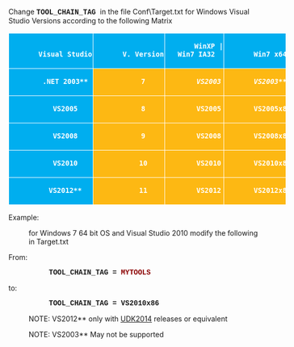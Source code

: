 Change <span style="font-family: Courier"> '''TOOL_CHAIN_TAG''' </span> in the file <WorkSpace>Conf\Target.txt for Windows Visual Studio Versions according to the following Matrix

<table border="0" cellpadding="0" cellspacing="0" style="border-collapse: collapse; width: 549px">
		<tr height="21" style="height:15.75pt">
		<td height="21" dir="LTR" style="height: 15.75pt; width: 144px; color: white; font-size: 12.0pt; font-weight: 700; text-align: center; white-space: normal; font-style: normal; text-decoration: none; font-family: Calibri, sans-serif; vertical-align: bottom; border: .5pt solid white; padding-left: 1px; padding-right: 1px; padding-top: 1px; background: #00AEEF">
		Visual Studio</td>
		<td dir="LTR" style="width: 109px; color: white; font-size: 12.0pt; font-weight: 700; text-align: center; white-space: normal; font-style: normal; text-decoration: none; font-family: Calibri, sans-serif; vertical-align: bottom; border-left: medium none; border-right: .5pt solid white; border-top: .5pt solid white; border-bottom: .5pt solid white; padding-left: 1px; padding-right: 1px; padding-top: 1px; background: #00AEEF">
		V. Version</td>
		<td dir="LTR" style="width: 127px; color: white; font-size: 12.0pt; font-weight: 700; text-align: center; white-space: normal; font-style: normal; text-decoration: none; font-family: Calibri, sans-serif; vertical-align: bottom; border-left: medium none; border-right: .5pt solid white; border-top: .5pt solid white; border-bottom: .5pt solid white; padding-left: 1px; padding-right: 1px; padding-top: 1px; background: #00AEEF">
		WinXP | Win7 IA32</td>
		<td dir="LTR" style="width: 156px; color: white; font-size: 12.0pt; font-weight: 700; text-align: center; white-space: normal; font-style: normal; text-decoration: none; font-family: Calibri, sans-serif; vertical-align: bottom; border-left: medium none; border-right: .5pt solid white; border-top: .5pt solid white; border-bottom: .5pt solid white; padding-left: 1px; padding-right: 1px; padding-top: 1px; background: #00AEEF">
		Win7 x64 </td>
	</tr>
	<tr height="21" style="height:15.75pt">
		<td height="21" dir="LTR" style="height: 15.75pt; width: 144px; color: white; font-size: 12.0pt; font-weight: 700; text-align: center; white-space: normal; font-style: normal; text-decoration: none; font-family: Calibri, sans-serif; vertical-align: bottom; border-left: .5pt solid white; border-right: .5pt solid white; border-top: medium none; border-bottom: .5pt solid white; padding-left: 1px; padding-right: 1px; padding-top: 1px; background: #00AEEF">
		.NET 2003**</td>
		<td dir="LTR" style="width: 109px; color: white; font-size: 12.0pt; text-shadow: auto; text-align: center; white-space: normal; font-weight: 400; font-style: normal; text-decoration: none; font-family: Calibri, sans-serif; vertical-align: bottom; border-left: medium none; border-right: .5pt solid white; border-top: medium none; border-bottom: .5pt solid white; padding-left: 1px; padding-right: 1px; padding-top: 1px; background: #FDB813">
		'''7'''</td>
		<td dir="LTR" style="width: 127px; color: white; font-size: 12.0pt; font-style: italic; text-shadow: auto; text-align: center; white-space: normal; font-weight: 400; text-decoration: none; font-family: Calibri, sans-serif; vertical-align: bottom; border-left: medium none; border-right: .5pt solid white; border-top: medium none; border-bottom: .5pt solid white; padding-left: 1px; padding-right: 1px; padding-top: 1px; background: #FDB813">
		'''VS2003'''</td>
		<td dir="LTR" style="width: 156px; color: white; font-size: 12.0pt; font-style: italic; text-shadow: auto; text-align: center; white-space: normal; font-weight: 400; text-decoration: none; font-family: Calibri, sans-serif; vertical-align: bottom; border-left: medium none; border-right: .5pt solid white; border-top: medium none; border-bottom: .5pt solid white; padding-left: 1px; padding-right: 1px; padding-top: 1px; background: #FDB813">
		'''VS2003**''' </td>
	</tr>
	<tr height="21" style="height:15.75pt">
		<td height="21" dir="LTR" style="height: 15.75pt; width: 144px; color: white; font-size: 12.0pt; font-weight: 700; text-align: center; white-space: normal; font-style: normal; text-decoration: none; font-family: Calibri, sans-serif; vertical-align: bottom; border-left: .5pt solid white; border-right: .5pt solid white; border-top: medium none; border-bottom: .5pt solid white; padding-left: 1px; padding-right: 1px; padding-top: 1px; background: #00AEEF">
		'''VS2005'''</td>
		<td dir="LTR" style="width: 109px; color: white; font-size: 12.0pt; text-shadow: auto; text-align: center; white-space: normal; font-weight: 400; font-style: normal; text-decoration: none; font-family: Calibri, sans-serif; vertical-align: bottom; border-left: medium none; border-right: .5pt solid white; border-top: medium none; border-bottom: .5pt solid white; padding-left: 1px; padding-right: 1px; padding-top: 1px; background: #FDB813">
		'''8'''</td>
		<td dir="LTR" style="width: 127px; color: white; font-size: 12.0pt; text-shadow: auto; text-align: center; white-space: normal; font-weight: 400; font-style: normal; text-decoration: none; font-family: Calibri, sans-serif; vertical-align: bottom; border-left: medium none; border-right: .5pt solid white; border-top: medium none; border-bottom: .5pt solid white; padding-left: 1px; padding-right: 1px; padding-top: 1px; background: #FDB813">
		'''VS2005'''</td>
		<td dir="LTR" style="width: 156px; color: white; font-size: 12.0pt; text-shadow: auto; text-align: center; white-space: normal; font-weight: 400; font-style: normal; text-decoration: none; font-family: Calibri, sans-serif; vertical-align: bottom; border-left: medium none; border-right: .5pt solid white; border-top: medium none; border-bottom: .5pt solid white; padding-left: 1px; padding-right: 1px; padding-top: 1px; background: #FDB813">
		'''VS2005x86'''</td>
	</tr>
	<tr height="21" style="height:15.75pt">
		<td height="21" dir="LTR" style="height: 15.75pt; width: 144px; color: white; font-size: 12.0pt; font-weight: 700; text-align: center; white-space: normal; font-style: normal; text-decoration: none; font-family: Calibri, sans-serif; vertical-align: bottom; border-left: .5pt solid white; border-right: .5pt solid white; border-top: medium none; border-bottom: .5pt solid white; padding-left: 1px; padding-right: 1px; padding-top: 1px; background: #00AEEF">
		'''VS2008'''</td>
		<td dir="LTR" style="width: 109px; color: white; font-size: 12.0pt; text-shadow: auto; text-align: center; white-space: normal; font-weight: 400; font-style: normal; text-decoration: none; font-family: Calibri, sans-serif; vertical-align: bottom; border-left: medium none; border-right: .5pt solid white; border-top: medium none; border-bottom: .5pt solid white; padding-left: 1px; padding-right: 1px; padding-top: 1px; background: #FDB813">
		'''9'''</td>
		<td dir="LTR" style="width: 127px; color: white; font-size: 12.0pt; text-shadow: auto; text-align: center; white-space: normal; font-weight: 400; font-style: normal; text-decoration: none; font-family: Calibri, sans-serif; vertical-align: bottom; border-left: medium none; border-right: .5pt solid white; border-top: medium none; border-bottom: .5pt solid white; padding-left: 1px; padding-right: 1px; padding-top: 1px; background: #FDB813">
		'''VS2008'''</td>
		<td dir="LTR" style="width: 156px; color: white; font-size: 12.0pt; text-shadow: auto; text-align: center; white-space: normal; font-weight: 400; font-style: normal; text-decoration: none; font-family: Calibri, sans-serif; vertical-align: bottom; border-left: medium none; border-right: .5pt solid white; border-top: medium none; border-bottom: .5pt solid white; padding-left: 1px; padding-right: 1px; padding-top: 1px; background: #FDB813">
		'''VS2008x86'''</td>
	</tr>
	<tr height="21" style="height:15.75pt">
		<td height="21" dir="LTR" style="height: 15.75pt; width: 144px; color: white; font-size: 12.0pt; font-weight: 700; text-align: center; white-space: normal; font-style: normal; text-decoration: none; font-family: Calibri, sans-serif; vertical-align: bottom; border-left: .5pt solid white; border-right: .5pt solid white; border-top: medium none; border-bottom: .5pt solid white; padding-left: 1px; padding-right: 1px; padding-top: 1px; background: #00AEEF">
		'''VS2010'''</td>
		<td dir="LTR" style="width: 109px; color: white; font-size: 12.0pt; text-shadow: auto; text-align: center; white-space: normal; font-weight: 400; font-style: normal; text-decoration: none; font-family: Calibri, sans-serif; vertical-align: bottom; border-left: medium none; border-right: .5pt solid white; border-top: medium none; border-bottom: .5pt solid white; padding-left: 1px; padding-right: 1px; padding-top: 1px; background: #FDB813">
		'''10'''</td>
		<td dir="LTR" style="width: 127px; color: white; font-size: 12.0pt; text-shadow: auto; text-align: center; white-space: normal; font-weight: 400; font-style: normal; text-decoration: none; font-family: Calibri, sans-serif; vertical-align: bottom; border-left: medium none; border-right: .5pt solid white; border-top: medium none; border-bottom: .5pt solid white; padding-left: 1px; padding-right: 1px; padding-top: 1px; background: #FDB813">
		'''VS2010'''</td>
		<td dir="LTR" style="width: 156px; color: white; font-size: 12.0pt; text-shadow: auto; text-align: center; white-space: normal; font-weight: 400; font-style: normal; text-decoration: none; font-family: Calibri, sans-serif; vertical-align: bottom; border-left: medium none; border-right: .5pt solid white; border-top: medium none; border-bottom: .5pt solid white; padding-left: 1px; padding-right: 1px; padding-top: 1px; background: #FDB813">
		'''VS2010x86'''</td>
	</tr>
	<tr height="21" style="height:15.75pt">
		<td height="21" dir="LTR" style="height: 15.75pt; width: 144px; color: white; font-size: 12.0pt; font-weight: 700; text-align: center; white-space: normal; font-style: normal; text-decoration: none; font-family: Calibri, sans-serif; vertical-align: bottom; border-left: .5pt solid white; border-right: .5pt solid white; border-top: medium none; border-bottom: .5pt solid white; padding-left: 1px; padding-right: 1px; padding-top: 1px; background: #00AEEF">
		'''VS2012**'''</td>
		<td dir="LTR" style="width: 109px; color: white; font-size: 12.0pt; text-shadow: auto; text-align: center; white-space: normal; font-weight: 400; font-style: normal; text-decoration: none; font-family: Calibri, sans-serif; vertical-align: bottom; border-left: medium none; border-right: .5pt solid white; border-top: medium none; border-bottom: .5pt solid white; padding-left: 1px; padding-right: 1px; padding-top: 1px; background: #FDB813">
		'''11'''</td>
		<td dir="LTR" style="width: 127px; color: white; font-size: 12.0pt; text-shadow: auto; text-align: center; white-space: normal; font-weight: 400; font-style: normal; text-decoration: none; font-family: Calibri, sans-serif; vertical-align: bottom; border-left: medium none; border-right: .5pt solid white; border-top: medium none; border-bottom: .5pt solid white; padding-left: 1px; padding-right: 1px; padding-top: 1px; background: #FDB813">
		'''VS2012'''</td>
		<td dir="LTR" style="width: 156px; color: white; font-size: 12.0pt; text-shadow: auto; text-align: center; white-space: normal; font-weight: 400; font-style: normal; text-decoration: none; font-family: Calibri, sans-serif; vertical-align: bottom; border-left: medium none; border-right: .5pt solid white; border-top: medium none; border-bottom: .5pt solid white; padding-left: 1px; padding-right: 1px; padding-top: 1px; background: #FDB813">
		'''VS2012x86'''</td>
	</tr>

</table>


Example: 
: for Windows 7 64 bit OS and Visual Studio 2010 modify the following in Target.txt
From:
:: <span style="font-family: Courier">  '''TOOL_CHAIN_TAG        = </span><span style="font-family: Courier; color: darkred">  MYTOOLS''' </span>
to:
:: <span style="font-family: Courier">  '''TOOL_CHAIN_TAG        = VS2010x86''' </span>


: NOTE: VS2012** only with [[UDK2014]] releases or equivalent

: NOTE: VS2003** May not be supported


<!-- [[Category:Getting Started]] -->